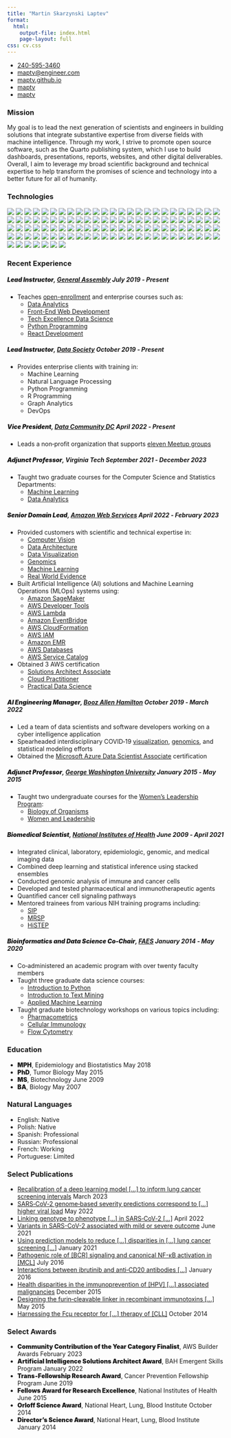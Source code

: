 ```yaml
---
title: "Martin Skarzynski Laptev"
format:
  html:
    output-file: index.html
    page-layout: full
css: cv.css
---
```



::: {.contact}
- [240-595-3460](tel:240-595-3460){.bi .bi-telephone}
- [maptv@engineer.com](mailto:maptv@engineer.com){.bi .bi-envelope}
- [maptv.github.io](https://maptv.github.io){.bi .bi-house}
- [maptv](https://github.com/maptv){.bi .bi-github}
- [maptv](https://linkedin.com/in/maptv){.bi .bi-linkedin}
:::

### Mission

My goal is to lead the next generation of scientists and engineers in building solutions that integrate substantive expertise from diverse fields with machine intelligence.
Through my work, I strive to promote open source software, such as the Quarto publishing system, which I use to build dashboards, presentations, reports, websites, and other digital deliverables.
Overall, I aim to leverage my broad scientific background and technical expertise to help transform the promises of science and technology into a better future for all of humanity.

### Technologies

![](https://img.shields.io/badge/-API_Gateway-blue?logo=amazonapigateway&logoColor=white&color)
![](https://img.shields.io/badge/-Airflow-blue?logo=apacheairflow&logoColor=white&color)
![](https://img.shields.io/badge/-Alacritty-blue?logo=Alacritty&logoColor=white&color)
![](https://img.shields.io/badge/-Anaconda-blue?logo=Anaconda&logoColor=white&color)
![](https://img.shields.io/badge/-Artifacts-blue?logo=azureartifacts&logoColor=white&color)
![](https://img.shields.io/badge/-Azure-blue?logo=microsoftazure&logoColor=white&color)
![](https://img.shields.io/badge/-Bash-blue?logo=gnu-bash&logoColor=white&color)
![](https://img.shields.io/badge/-Bootstrap-blue?logo=bootstrap&logoColor=white&color)
![](https://img.shields.io/badge/-CloudWatch-blue?logo=amazoncloudwatch&logoColor=white&color)
![](https://img.shields.io/badge/-D3-blue?logo=d3dotjs&logoColor=white&color)
![](https://img.shields.io/badge/-DVC-blue?logo=dvc&logoColor=white&color)
![](https://img.shields.io/badge/-Dask-blue?logo=dask&logoColor=white&color)
![](https://img.shields.io/badge/-DataGrip-blue?logo=datagrip&logoColor=white&color)
![](https://img.shields.io/badge/-Data_Explorer-blue?logo=azuredataexplorer&logoColor=white&color)
![](https://img.shields.io/badge/-Databricks-blue?logo=databricks&logoColor=white&color)
![](https://img.shields.io/badge/-DevOps-blue?logo=azuredevops&logoColor=white&color)
![](https://img.shields.io/badge/-Django-blue?logo=django&logoColor=white&color)
![](https://img.shields.io/badge/-Docker-blue?logo=docker&logoColor=white&color)
![](https://img.shields.io/badge/-DocumentDB-blue?logo=amazondocumentdb&logoColor=white&color)
![](https://img.shields.io/badge/-DynamoDB-blue?logo=amazondynamodb&logoColor=white&color)
![](https://img.shields.io/badge/-EC2-blue?logo=amazonec2&logoColor=white&color)
![](https://img.shields.io/badge/-ECS-blue?logo=amazonecs&logoColor=white&color)
![](https://img.shields.io/badge/-EKS-blue?logo=amazoneks&logoColor=white&color)
![](https://img.shields.io/badge/-Emacs-blue?logo=gnuemacs&logoColor=white&color)
![](https://img.shields.io/badge/-Fargate-blue?logo=awsfargate&logoColor=white&color)
![](https://img.shields.io/badge/-FastAPI-blue?logo=fastapi&logoColor=white&color)
![](https://img.shields.io/badge/-Flask-blue?logo=flask&logoColor=white&color)
![](https://img.shields.io/badge/-Functions-blue?logo=azurefunctions&logoColor=white&color)
![](https://img.shields.io/badge/-GIMP-blue?logo=gimp&logoColor=white&color)
![](https://img.shields.io/badge/-GNU-blue?logo=gnu&logoColor=white&color)
![](https://img.shields.io/badge/-Git-blue?logo=git&logoColor=white&color)
![](https://img.shields.io/badge/-GitHub-blue?logo=github&logoColor=white&color)
![](https://img.shields.io/badge/-GitHub_Actions-blue?logo=githubactions&logoColor=white&color)
![](https://img.shields.io/badge/-GitLab-blue?logo=gitlab&logoColor=white&color)
![](https://img.shields.io/badge/-HTML-blue?logo=html5&logoColor=white&color)
![](https://img.shields.io/badge/-HTTPie-blue?logo=httpie&logoColor=white&color)
![](https://img.shields.io/badge/-Homebrew-blue?logo=homebrew&logoColor=white&color)
![](https://img.shields.io/badge/-Hyper-blue?logo=hyper&logoColor=white&color)
![](https://img.shields.io/badge/-IAM-blue?logo=amazoniam&logoColor=white&color)
![](https://img.shields.io/badge/-Inkscape-blue?logo=inkscape&logoColor=white&color)
![](https://img.shields.io/badge/-JSON-blue?logo=json&logoColor=white&color)
![](https://img.shields.io/badge/-JavaScript-blue?logo=javascript&logoColor=white&color)
![](https://img.shields.io/badge/-Jira-blue?logo=jirasoftware&logoColor=white&color)
![](https://img.shields.io/badge/-Julia-blue?logo=julia&logoColor=white&color)
![](https://img.shields.io/badge/-Jupyter-blue?logo=jupyter&logoColor=white&color)
![](https://img.shields.io/badge/-Keras-blue?logo=keras&logoColor=white&color)
![](https://img.shields.io/badge/-Kubernetes-blue?logo=kubernetes&logoColor=white&color)
![](https://img.shields.io/badge/-LaTeX-blue?logo=latex&logoColor=white&color)
![](https://img.shields.io/badge/-Lambda-blue?logo=awslambda&logoColor=white&color)
![](https://img.shields.io/badge/-Linux-blue?logo=linux&logoColor=white&color)
![](https://img.shields.io/badge/-Lua-blue?logo=lua&logoColor=white&color)
![](https://img.shields.io/badge/-Markdown-blue?logo=markdown&logoColor=white&color)
![](https://img.shields.io/badge/-Mermaid-blue?logo=mermaid&logoColor=white&color)
![](https://img.shields.io/badge/-MongoDB-blue?logo=mongodb&logoColor=white&color)
![](https://img.shields.io/badge/-MySQL-blue?logo=mysql&logoColor=white&color)
![](https://img.shields.io/badge/-NPM-blue?logo=npm&logoColor=white&color)
![](https://img.shields.io/badge/-Neovim-blue?logo=neovim&logoColor=white&color)
![](https://img.shields.io/badge/-Node-blue?logo=nodedotjs&logoColor=white&color)
![](https://img.shields.io/badge/-NumPy-blue?logo=numpy&logoColor=white&color)
![](https://img.shields.io/badge/-OBS-blue?logo=obsstudio&logoColor=white&color)
![](https://img.shields.io/badge/-Observable-blue?logo=observable&logoColor=white&color)
![](https://img.shields.io/badge/-Obsidian-blue?logo=obsidian&logoColor=white&color)
![](https://img.shields.io/badge/-OpenCV-blue?logo=opencv&logoColor=white&color)
![](https://img.shields.io/badge/-Pandas-blue?logo=pandas&logoColor=white&color)
![](https://img.shields.io/badge/-Pipelines-blue?logo=azurepipelines&logoColor=white&color)
![](https://img.shields.io/badge/-Plotly-blue?logo=plotly&logoColor=white&color)
![](https://img.shields.io/badge/-PostgreSQL-blue?logo=postgresql&logoColor=white&color)
![](https://img.shields.io/badge/-PyCharm-blue?logo=pycharm&logoColor=white&color)
![](https://img.shields.io/badge/-PyPI-blue?logo=pypi&logoColor=white&color)
![](https://img.shields.io/badge/-PyScaffold-blue?logo=pyscaffold&logoColor=white&color)
![](https://img.shields.io/badge/-PyTorch-blue?logo=pytorch&logoColor=white&color)
![](https://img.shields.io/badge/-Pydantic-blue?logo=pydantic&logoColor=white&color)
![](https://img.shields.io/badge/-Pytest-blue?logo=pytest&logoColor=white&color)
![](https://img.shields.io/badge/-Python-informational?logo=python&logoColor=white&color)
![](https://img.shields.io/badge/-Quip-blue?logo=quip&logoColor=white&color)
![](https://img.shields.io/badge/-R-blue?logo=r&logoColor=white&color)
![](https://img.shields.io/badge/-RDS-blue?logo=amazonrds&logoColor=white&color)
![](https://img.shields.io/badge/-RStudio-blue?logo=rstudio&logoColor=white&color)
![](https://img.shields.io/badge/-React-blue?logo=react&logoColor=white&color)
![](https://img.shields.io/badge/-Redshift-blue?logo=amazonredshift&logoColor=white&color)
![](https://img.shields.io/badge/-Reveal-blue?logo=revealdotjs&logoColor=white&color)
![](https://img.shields.io/badge/-Route_53-blue?logo=amazonroute53&logoColor=white&color)
![](https://img.shields.io/badge/-S3-blue?logo=amazons3&logoColor=white&color)
![](https://img.shields.io/badge/-SQLAlchemy-blue?logo=sqlalchemy&logoColor=white&color)
![](https://img.shields.io/badge/-SQLite-blue?logo=sqlite&logoColor=white&color)
![](https://img.shields.io/badge/-SQS-blue?logo=amazonsqs&logoColor=white&color)
![](https://img.shields.io/badge/-SVG-blue?logo=svg&logoColor=white&color)
![](https://img.shields.io/badge/-SciPy-blue?logo=scipy&logoColor=white&color)
![](https://img.shields.io/badge/-Selenium-blue?logo=selenium&logoColor=white&color)
![](https://img.shields.io/badge/-Sklearn-blue?logo=scikit-learn&logoColor=white&color)
![](https://img.shields.io/badge/-Spacemacs-blue?logo=spacemacs&logoColor=white&color)
![](https://img.shields.io/badge/-Spark-blue?logo=apachespark&logoColor=white&color)
![](https://img.shields.io/badge/-Streamlit-blue?logo=streamlit&logoColor=white&color)
![](https://img.shields.io/badge/-Swift-blue?logo=swift&logoColor=white&color)
![](https://img.shields.io/badge/-TensorFlow-blue?logo=tensorflow&logoColor=white&color)
![](https://img.shields.io/badge/-Tidyverse-blue?logo=tidyverse&logoColor=white&color)
![](https://img.shields.io/badge/-VSCode-blue?logo=visualstudiocode&logoColor=white&color)
![](https://img.shields.io/badge/-VSCodium-blue?logo=vscodium&logoColor=white&color)
![](https://img.shields.io/badge/-Vim-blue?logo=vim&logoColor=white&color)
![](https://img.shields.io/badge/-WebStorm-blue?logo=webstorm&logoColor=white&color)
![](https://img.shields.io/badge/-conda--forge-blue?logo=conda-forge&logoColor=white&color)
![](https://img.shields.io/badge/-iOS-blue?logo=ios&logoColor=white&color)
![](https://img.shields.io/badge/-iTerm-blue?logo=iterm2&logoColor=white&color)
![](https://img.shields.io/badge/-macOS-blue?logo=apple&logoColor=white&color)
![](https://img.shields.io/badge/-spaCy-blue?logo=spacy&logoColor=white&color)
![](https://img.shields.io/badge/-tmux-blue?logo=tmux&logoColor=white&color)
![](https://img.shields.io/badge/-zsh-blue?logo=zsh&logoColor=white&color)

### Recent Experience

##### [Lead Instructor]{style="font-weight: 900;"}, [General Assembly](https://generalassemb.ly) [July 2019 ‑ Present]{.cvdate}

- Teaches [open-enrollment](https://generalassemb.ly/instructors/martin-skarzynski/23420) and enterprise courses such as:
  - [Data Analytics](https://generalassemb.ly/education/data-analytics)
  - [Front-End Web Development](https://generalassemb.ly/education/front-end-web-development)
  - [Tech Excellence Data Science](https://www.boozallen.com/e/insight/blog/path-to-technical-success)
  - [Python Programming](https://generalassemb.ly/education/python-programming)
  - [React Development](https://generalassemb.ly/education/react-development)

##### [Lead Instructor]{style="font-weight: 900;"}, [Data Society](https://datasociety.com) [October 2019 ‑ Present]{.cvdate}

- Provides enterprise clients with training in:
  - Machine Learning
  - Natural Language Processing
  - Python Programming
  - R Programming
  - Graph Analytics
  - DevOps

##### [Vice President]{style="font-weight: 900;"}, [Data Community DC](https://www.datacommunitydc.org) [April 2022 ‑ Present]{.cvdate}

- Leads a non‑profit organization that supports [eleven Meetup groups](https://www.datacommunitydc.org/meetups-overview)

##### [Adjunct Professor]{style="font-weight: 900;"}, Virginia Tech [September 2021 ‑ December 2023]{.cvdate}

- Taught two graduate courses for the Computer Science and Statistics Departments:
  - [Machine Learning](https://cs.vt.edu/Graduate/Courses/GradCourseDescriptions.html#:~:text=CS%205805%2D6%20%2D%20Machine%20Learning%C2%A0)
  - [Data Analytics](https://cs.vt.edu/Graduate/Courses/GradCourseDescriptions.html#:~:text=CS%205525%2D6%20(STAT%205525%2D6)%20%2D%20Data%20Analytics)

##### [Senior Domain Lead]{style="font-weight: 900;"}, [Amazon Web Services](https://aws.amazon.com) [April 2022 ‑ February 2023]{.cvdate}

- Provided customers with scientific and technical expertise in:
  - [Computer Vision](https://aws.amazon.com/health/solutions/medicalimaging)
  - [Data Architecture](https://aws.amazon.com/big-data/datalakes-and-analytics/modern-data-architecture)
  - [Data Visualization](https://docs.aws.amazon.com/wellarchitected/latest/analytics-lens/data-visualization)
  - [Genomics](https://aws.amazon.com/health/genomics)
  - [Machine Learning](https://aws.amazon.com/health/machine-learning)
  - [Real World Evidence](https://aws.amazon.com/marketplace/solutions/healthcare/health-records)
- Built Artificial Intelligence (AI) solutions and Machine Learning Operations (MLOps) systems using:
  - [Amazon SageMaker](https://aws.amazon.com/sagemaker)
  - [AWS Developer Tools](https://aws.amazon.com/developer/tools##Browse_by_Tool_Type)
  - [AWS Lambda](https://aws.amazon.com/lambda)
  - [Amazon EventBridge](https://aws.amazon.com/eventbridge)
  - [AWS CloudFormation](https://aws.amazon.com/cloudformation)
  - [AWS IAM](https://aws.amazon.com/iam)
  - [Amazon EMR](https://aws.amazon.com/emr)
  - [AWS Databases](https://aws.amazon.com/products/databases)
  - [AWS Service Catalog](https://aws.amazon.com/servicecatalog)
- Obtained 3 AWS certification
  - [Solutions Architect Associate](https://www.credly.com/badges/1ae81600-c0cb-47b4-8610-e0c58bff6741/public_url)
  - [Cloud Practitioner](https://www.credly.com/badges/c3143f03-6ebb-4f16-827c-c89f8db2a3cf/public_url)
  - [Practical Data Science](https://www.coursera.org/account/accomplishments/specialization/certificate/MU388FKRUUL3)

##### [AI Engineering Manager]{style="font-weight: 900;"}, [Booz Allen Hamilton](https://www.boozallen.com) [October 2019 ‑ March 2022]{.cvdate}

- Led a team of data scientists and software developers working on a cyber intelligence application
- Spearheaded interdisciplinary COVID‑19 [visualization](https://www.boozallen.com/c/insight/blog/epimaps-data-visualization-for-healthcare), [genomics](https://mskar.github.io/var), and statistical modeling efforts
- Obtained the [Microsoft Azure Data Scientist Associate](https://www.credly.com/badges/99aa294a-2b69-40f2-a607-0e7b91ffb5f6/public_url){.italic} certification

##### [Adjunct Professor]{style="font-weight: 900;"}, [George Washington University](https://www.gwu.edu) [January 2015 ‑ May 2015]{.cvdate}

- Taught two undergraduate courses for the [Women's Leadership Program](https://wlp.gwu.edu):
  - [Biology of Organisms](https://wlp.gwu.edu/science-health-and-medicine#:~:text=Introductory%20Biology%3A%20Biology%20of%20Organisms)
  - [Women and Leadership](https://wlp.gwu.edu/science-health-and-medicine#:~:text=Biology%20of%20Organisms-,Symposium,-The%20weekly%20symposia)

##### [Biomedical Scientist]{style="font-weight: 900;"}, [National Institutes of Health](https://www.nih.gov) [June 2009 ‑ April 2021]{.cvdate}

- Integrated clinical, laboratory, epidemiologic, genomic, and medical imaging data
- Combined deep learning and statistical inference using stacked ensembles
- Conducted genomic analysis of immune and cancer cells
- Developed and tested pharmaceutical and immunotherapeutic agents
- Quantified cancer cell signaling pathways
- Mentored trainees from various NIH training programs including:
  - [SIP](https://www.training.nih.gov/research-training/pb/sip){data-bs-toggle="tooltip" data-bs-title="Summer Internship Program"}
  - [MRSP](https://clinicalcenter.nih.gov/training/mrsp){data-bs-toggle="tooltip" data-bs-title="Medical Research Scholars Program"}
  - [HiSTEP](https://www.training.nih.gov/research-training/hs/hs-sip/histep){data-bs-toggle="tooltip" data-bs-title="High School Scientific Training and Enrichment Program"}

##### [Bioinformatics and Data Science Co-Chair]{style="font-weight: 900;"}, [FAES](https://faes.org) [January 2014 ‑ May 2020]{.cvdate}

- Co‑administered an academic program with over twenty faculty members
- Taught three graduate data science courses:
  - [Introduction to Python](https://github.com/biof309)
  - [Introduction to Text Mining](https://github.com/biof395)
  - [Applied Machine Learning](https://biof509.github.io)
- Taught graduate biotechnology workshops on various topics including:
  - [Pharmacometrics](https://education.faes.org/search/publicCourseSearchDetails.do?method=load&courseId=1059989)
  - [Cellular Immunology](https://education.faes.org/search/publicCourseSearchDetails.do?method=load&courseId=1409949)
  - [Flow Cytometry](https://education.faes.org/search/publicCourseSearchDetails.do?method=load&courseId=1424281)

### Education

- [MPH]{style="font-weight: 900;"}, Epidemiology and Biostatistics [May 2018]{.cvdate}
- [PhD]{style="font-weight: 900;"}, Tumor Biology [May 2015]{.cvdate}
- [MS]{style="font-weight: 900;"}, Biotechnology [June 2009]{.cvdate}
- [BA]{style="font-weight: 900;"}, Biology [May 2007]{.cvdate}

### Natural Languages

::: {.langs}
- English: Native
- Polish: Native
- Spanish: Professional
- Russian: Professional
- French: Working
- Portuguese: Limited
:::

### Select Publications

::: {.pubs}
- [Recalibration of a deep learning model [...] to inform lung cancer screening intervals](https://jamanetwork.com/journals/jamanetworkopen/fullarticle/2802522) [March 2023]{.cvdate}
- [SARS‐CoV‐2 genome‐based severity predictions correspond to [...] higher viral load](https://www.ncbi.nlm.nih.gov/pmc/articles/PMC9173902) [May 2022]{.cvdate}
- [Linking genotype to phenotype [...] in SARS‐CoV‐2 [...]](https://virological.org/t/linking-genotype-to-phenotype-further-exploration-of-mutations-in-sars-cov-2-associated-with-mild-or-severe-outcomes/794) [April 2022]{.cvdate}
- [Variants in SARS-CoV-2 associated with mild or severe outcome](https://www.ncbi.nlm.nih.gov/pmc/articles/PMC8385248) [June 2021]{.cvdate}
- [Using prediction models to reduce [...] disparities in [...] lung cancer screening [...]](https://www.ncbi.nlm.nih.gov/pmc/articles/PMC8562965) [January 2021]{.cvdate}
- [Pathogenic role of [BCR] signaling and canonical NF-κB activation in [MCL]](https://www.ncbi.nlm.nih.gov/pmc/articles/PMC4937360) [July 2016]{.cvdate}
- [Interactions between ibrutinib and anti‐CD20 antibodies [...]](https://www.ncbi.nlm.nih.gov/pmc/articles/PMC4703510) [January 2016]{.cvdate}
- [Health disparities in the immunoprevention of [HPV] [...] associated malignancies](https://www.ncbi.nlm.nih.gov/pmc/articles/PMC4682020) [December 2015]{.cvdate}
- [Designing the furin‐cleavable linker in recombinant immunotoxins [...]](https://www.ncbi.nlm.nih.gov/pmc/articles/PMC7724502) [May 2015]{.cvdate}
- [Harnessing the Fcμ receptor for [...] therapy of [CLL]](https://www.ncbi.nlm.nih.gov/pmc/articles/PMC4268434) [October 2014]{.cvdate}
:::

### Select Awards

::: {.awards}
- [Community Contribution of the Year Category Finalist]{style="font-weight: 900;"}, AWS Builder Awards [February 2023]{.cvdate}
- [Artificial Intelligence Solutions Architect Award]{style="font-weight: 900;"}, BAH Emergent Skills Program [January 2022]{.cvdate}
- [Trans‐Fellowship Research Award]{style="font-weight: 900;"}, Cancer Prevention Fellowship Program [June 2019]{.cvdate}
- [Fellows Award for Research Excellence]{style="font-weight: 900;"}, National Institutes of Health [June 2015]{.cvdate}
- [Orloff Science Award]{style="font-weight: 900;"}, National Heart, Lung, Blood Institute [October 2014]{.cvdate}
- [Director's Science Award]{style="font-weight: 900;"}, National Heart, Lung, Blood Institute [January 2014]{.cvdate}
:::

```{=html}
<script src="../scripts/time.js"></script>
<script>
const tooltipTriggerList = document.querySelectorAll('[data-bs-toggle="tooltip"]')
const tooltipList = [...tooltipTriggerList].map(tooltipTriggerEl => new bootstrap.Tooltip(tooltipTriggerEl))
</script>
<style>
div#quarto-sidebar-glass { display: none !important; }
ul.navbar-nav.navbar-nav-scroll { -webkit-flex-direction: row !important; }
#quarto-sidebar { padding: 0px; overflow-x: hidden !important; }
#quarto-sidebar > * { padding: 0px; }
@media only screen and (max-width: 991px) { #quarto-search { display: none !important; } #quarto-sidebar { padding: 0px 9px 0px 9px !important; } }
@media only screen and (max-width: 767px) { div.cell.page-columns.page-full { display: none !important; } }
</style>
```
